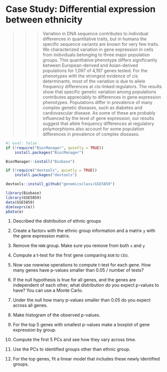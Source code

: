 # Case Study: Differential expression between ethnicity 

>>> Variation in DNA sequence contributes to individual differences in quantitative traits, but in humans the specific sequence variants are known for very few traits. We characterized variation in gene expression in cells from individuals belonging to three major population groups. This quantitative phenotype differs significantly between European-derived and Asian-derived populations for 1,097 of 4,197 genes tested. For the phenotypes with the strongest evidence of cis determinants, most of the variation is due to allele frequency differences at cis-linked regulators. The results show that specific genetic variation among populations contributes appreciably to differences in gene expression phenotypes. Populations differ in prevalence of many complex genetic diseases, such as diabetes and cardiovascular disease. As some of these are probably influenced by the level of gene expression, our results suggest that allele frequency differences at regulatory polymorphisms also account for some population differences in prevalence of complex diseases.

```r
#| eval: false
if (!require("BiocManager", quietly = TRUE))
    install.packages("BiocManager")

BiocManager::install("Biobase")

if (!require("devtools", quietly = TRUE))
    install.packages("devtools")

devtools::install_github("genomicsclass/GSE5859")
```

```r
library(Biobase)
library(GSE5859)
data(GSE5859)
dim(exprs(e))
pData(e)
```


1. Described the distribution of ethnic groups

2. Create a factor`x` with the ethnic group information and a matrix `y` with the gene expression matrix.

3. Remove the `HAN` group. Make sure you remove from both `x` and `y`

4. Compute a t-test for the first gene comparing `ASN` to `CEU`. 

5. Now use rowwise operations to compute t-test for each gene. How many genes have p-values smaller than 0.05 / number of tests?

6. If the null hypothesis is true for all genes, and the genes are independent of each other, what distribution do you expect p-values to have? You can use a Monte Carlo.

7. Under the null how many p-values smaller than 0.05 do you expect across all genes.

8. Make histogram of the observed p-values.

9. For the top 5 genes with smallest p-values make a boxplot of gene expression by group.

10. Compute the first 5 PCs and see how they vary across time.

11. Use the PCs to identified groups other than ethnic group.

12. For the top genes, fit a linear model that includes these newly identified groups.




